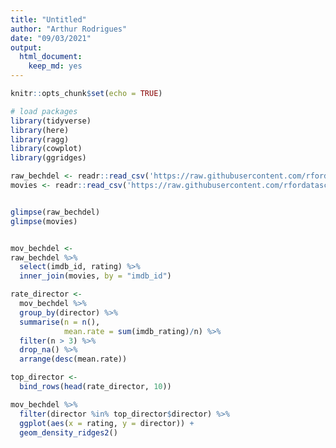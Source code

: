 ```yaml
---
title: "Untitled"
author: "Arthur Rodrigues"
date: "09/03/2021"
output: 
  html_document: 
    keep_md: yes
---
```


```r
knitr::opts_chunk$set(echo = TRUE)
```

```r
# load packages
library(tidyverse)
library(here)
library(ragg)
library(cowplot)
library(ggridges)

```


```r

raw_bechdel <- readr::read_csv('https://raw.githubusercontent.com/rfordatascience/tidytuesday/master/data/2021/2021-03-09/raw_bechdel.csv')
movies <- readr::read_csv('https://raw.githubusercontent.com/rfordatascience/tidytuesday/master/data/2021/2021-03-09/movies.csv')


glimpse(raw_bechdel)
glimpse(movies)


mov_bechdel <- 
raw_bechdel %>% 
  select(imdb_id, rating) %>% 
  inner_join(movies, by = "imdb_id")

rate_director <-
  mov_bechdel %>% 
  group_by(director) %>% 
  summarise(n = n(), 
            mean.rate = sum(imdb_rating)/n) %>% 
  filter(n > 3) %>% 
  drop_na() %>% 
  arrange(desc(mean.rate)) 

top_director <-
  bind_rows(head(rate_director, 10))

mov_bechdel %>% 
  filter(director %in% top_director$director) %>% 
  ggplot(aes(x = rating, y = director)) +
  geom_density_ridges2()
```

